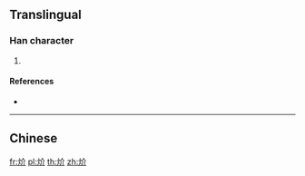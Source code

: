 {{character info/new}}
==Translingual==

===Han character===
{{Han char|rn=86|rad=火|as=04|sn=8|four=|canj=FOLL}}

# {{defn|Han|sort=火04}}

====References====
* {{Han ref|kx=0667.110|dkj=18908|dj=1076.190|hdz=32192.090|uh=708C|ud=28812}}

----

==Chinese==
{{zh-see|烗|v}}

[[fr:炌]]
[[pl:炌]]
[[th:炌]]
[[zh:炌]]